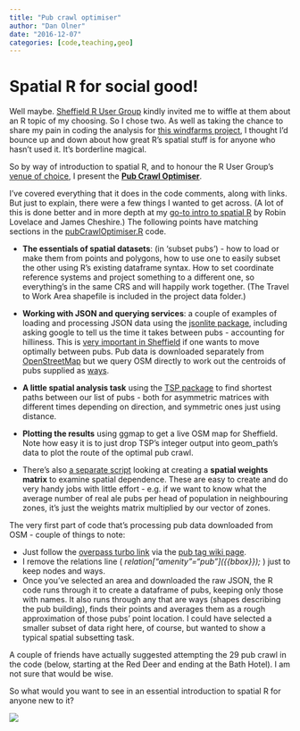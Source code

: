 ```yaml
---
title: "Pub crawl optimiser"
author: "Dan Olner"
date: "2016-12-07"
categories: [code,teaching,geo]
---
```


# Spatial R for social good!

Well maybe. [Sheffield R User Group](http://sheffieldr.github.io/) kindly invited me to wiffle at them about an R topic of my choosing. So I chose two. As well as taking the chance to share my pain in coding the analysis for [this windfarms project](http://www.climatexchange.org.uk/reducing-emissions/impact-wind-farms-property-prices/), I thought I'd bounce up and down about how great R's spatial stuff is for anyone who hasn't used it. It's borderline magical.

So by way of introduction to spatial R, and to honour the R User Group's [venue of choice](http://www.red-deer-sheffield.co.uk/), I present the **[Pub Crawl Optimiser](https://github.com/DanOlner/optimalPubCrawl)**.

I've covered everything that it does in the code comments, along with links. But just to explain, there were a few things I wanted to get across. (A lot of this is done better and in more depth at my [go-to intro to spatial R](https://cran.r-project.org/doc/contrib/intro-spatial-rl.pdf) by Robin Lovelace and James Cheshire.) The following points have matching sections in the [pubCrawlOptimiser.R](https://github.com/DanOlner/optimalPubCrawl/blob/master/pubCrawlOptimiser.R) code.

* **The essentials of spatial datasets**: (in 'subset pubs') - how to load or make them from points and polygons, how to use one to easily subset the other using R's existing dataframe syntax. How to set coordinate reference systems and project something to a different one, so everything's in the same CRS and will happily work together. (The Travel to Work Area shapefile is included in the project data folder.)

* **Working with JSON and querying services**: a couple of examples of loading and processing JSON data using the [jsonlite package](https://cran.r-project.org/web/packages/jsonlite/index.html), including asking google to tell us the time it takes between pubs - accounting for hilliness. This is [very important in Sheffield](http://mdfs.net/Docs/Sheffield/Hills/) if one wants to move optimally between pubs. Pub data is downloaded separately from [OpenStreetMap](http://wiki.openstreetmap.org/wiki/Tag:amenity%3Dpub) but we query OSM directly to work out the centroids of pubs supplied as [ways](http://wiki.openstreetmap.org/wiki/Way).

* **A little spatial analysis task** using the [TSP package](https://cran.r-project.org/web/packages/TSP/index.html) to find shortest paths between our list of pubs - both for asymmetric matrices with different times depending on direction, and symmetric ones just using distance.

* **Plotting the results** using ggmap to get a live OSM map for Sheffield. Note how easy it is to just drop TSP's integer output into geom_path's data to plot the route of the optimal pub crawl.

* There's also [a separate script](https://github.com/DanOlner/optimalPubCrawl/blob/master/realAlePubs_spatialDependence.R) looking at creating a **spatial weights matrix** to examine spatial dependence. These are easy to create and do very handy jobs with little effort - e.g. if we want to know what the average number of real ale pubs per head of population in neighbouring zones, it's just the weights matrix multiplied by our vector of zones.

The very first part of code that's processing pub data downloaded from OSM - couple of things to note:

* Just follow the [overpass turbo link](http://overpass-turbo.eu/) via the [pub tag wiki page](http://wiki.openstreetmap.org/wiki/Tag:amenity%3Dpub).
* I remove the relations line ( *relation\["amenity"="pub"\]({{bbox}});* ) just to keep nodes and ways.
* Once you've selected an area and downloaded the raw JSON, the R code runs through it to create a dataframe of pubs, keeping only those with names. It also runs through any that are ways (shapes describing the pub building), finds their points and averages them as a rough approximation of those pubs' point location. I could have selected a smaller subset of data right here, of course, but wanted to show a typical spatial subsetting task.

A couple of friends have actually suggested attempting the 29 pub crawl in the code (below, starting at the Red Deer and ending at the Bath Hotel). I am not sure that would be wise.

So what would you want to see in an essential introduction to spatial R for anyone new to it?

![](optimal.png)